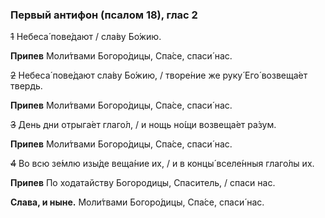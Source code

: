 ### Первый антифон (псалом 18), глас 2

~~1~~ Небеса́ пове́дают / сла́ву Бо́жию.

**Припев** Моли́твами Богоро́дицы, Спа́се, спаси́ нас.

~~2~~ Небеса́ пове́дают сла́ву Бо́жию, / творе́ние же руку́ Его́ возвеща́ет твердь.

**Припев** Моли́твами Богоро́дицы, Спа́се, спаси́ нас.

~~3~~ День дни отрыга́ет глаго́л, / и нощь но́щи возвеща́ет ра́зум.

**Припев** Моли́твами Богоро́дицы, Спа́се, спаси́ нас.

~~4~~ Во всю зе́млю изы́де веща́ние их, / и в концы́ вселе́нныя глаго́лы их.

**Припев** По ходатайству Богородицы, Спаситель, / спаси нас.

**Слава, и ныне.** Моли́твами Богоро́дицы, Спа́се, спаси́ нас.
